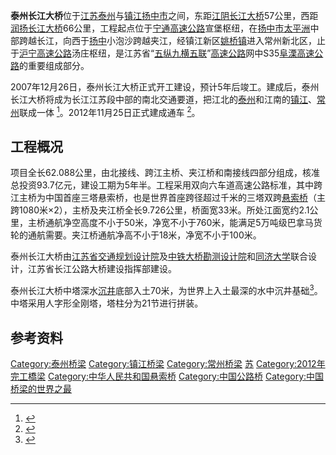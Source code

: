 {{Infobox Bridge
|bridge_name=泰州长江大桥
|image=Taizhou Yangtze River Bridge.JPG
|caption=
|official_name=
|carries={{China Expwy Name|S35|P=江苏}}
|crosses=[[长江|长江]]
|locale=[[中国|中国]][[江苏|江苏]][[泰州|泰州]]－[[镇江|镇江]]
|maint=
|id=
|design=[[悬索桥|悬索桥]]、[[梁桥|梁桥]]
|mainspan={{convert|1080|m|ft|0}}
|length={{convert|62088|m|ft|0}}
|width={{convert|33|m|ft|0}}
|height={{convert|200|m|ft|0}}
|load=
|clearance=
|below=≥{{convert|50|m|ft|0}}
|traffic=
|designed_by=[[江苏省交通规划设计院|江苏省交通规划设计院]]及[[中铁大桥勘测设计院|中铁大桥勘测设计院]]和[[同济大学|同济大学]]
|begin=2007年12月26日
|complete=
|open=2012年11月25日
|closed=
|toll=
|map_cue=
|map_image=
|map_text=
|map_width=
|coordinates=
|lat=
|long=
}}
'''泰州长江大桥'''位于[[江苏|江苏]][[泰州|泰州]]与[[镇江|镇江]][[扬中市|扬中市]]之间，东距[[江阴长江大桥|江阴长江大桥]]57公里，西距[[润扬长江大桥|润扬长江大桥]]66公里，工程起点位于[[宁通高速公路|宁通高速公路]]宣堡枢纽，在[[扬中市|扬中市]][[太平洲|太平洲]]中部跨越长江，向西于[[扬中|扬中]]小泡沙跨越夹江，经镇江新区[[姚桥镇|姚桥镇]]进入常州新北区，止于[[沪宁高速公路|沪宁高速公路]]汤庄枢纽，是江苏省“[[五纵九横五联|五纵九横五联]]”[[高速公路|高速公路]]网中S35[[阜溧高速公路|阜溧高速公路]]的重要组成部分。

2007年12月26日，泰州长江大桥正式开工建设，预计5年后竣工。建成后，泰州长江大桥将成为长江江苏段中部的南北交通要道，把江北的[[泰州|泰州]]和江南的[[镇江|镇江]]、[[常州|常州]]联成一体 <ref>{{Cite web |url=http://www.js.xinhuanet.com/xin_wen_zhong_xin/2007-12/27/content_12055089.htm |title=新华网：泰州长江大桥开工建设 |access-date=2008-01-01 |archive-date=2016-03-04 |archive-url=https://web.archive.org/web/20160304103711/http://www.js.xinhuanet.com/xin_wen_zhong_xin/2007-12/27/content_12055089.htm |dead-url=no }}</ref>。2012年11月25日正式建成通车 <ref>{{cite web| url=http://www.tznews.cn/folder1807/folder1808/2012/11/2012-11-25252481.html| title=泰州长江大桥正式通车 首创一桥三市新格局| publisher=泰州新闻网| date=2012-11-25| author=严园园| deadurl=yes| archiveurl=https://web.archive.org/web/20121210210307/http://www.tznews.cn/folder1807/folder1808/2012/11/2012-11-25252481.html| archivedate=2012-12-10| df=| access-date=2012-11-25}}</ref>。

== 工程概况 ==
项目全长62.088公里，由北接线、跨江主桥、夹江桥和南接线四部分组成，核准总投资93.7亿元，建设工期为5年半。工程采用双向六车道高速公路标准，其中跨江主桥为中国首座三塔悬索桥，也是世界首座跨径超过千米的三塔双跨[[悬索桥|悬索桥]]（主跨1080米×2），主桥及夹江桥全长9.726公里，桥面宽33米。所处江面宽约2.1公里，主桥通航净空高度不小于50米，净宽不小于760米，能满足5万吨级巴拿马货轮的通航需要。夹江桥通航净高不小于18米，净宽不小于100米。

泰州长江大桥由[[江苏省交通规划设计院|江苏省交通规划设计院]]及[[中铁大桥勘测设计院|中铁大桥勘测设计院]]和[[同济大学|同济大学]]联合设计，江苏省长江公路大桥建设指挥部建设。

泰州长江大桥中塔深水[[沉井|沉井]]底部入土70米，为世界上入土最深的水中沉井基础<ref>{{cite journal|author=钟建驰|title=泰州大桥——世界首座千米级三塔悬索桥|journal=中国工程科学|year=2010|volume=12|issue=4|pages=4-8|url=http://www.enginsci.cn/ch/reader/view_abstract.aspx?flag=1&file_no=20100204001&journal_id=chinaes|accessdate=2010-09-20}}{{dead link|date=2018年3月 |bot=InternetArchiveBot |fix-attempted=yes }}</ref>。中塔采用人字形全刚塔，塔柱分为21节进行拼装。

== 参考资料 ==
<div class="references-small">
<references />
</div>

{{江苏省高速公路}}
{{Crossings navbox
|structure= [[长江桥隧列表|桥梁与隧道]]
|place= [[长江|长江]]
|bridge= 泰州长江大桥
|bridge signs= {{China Expwy Name|S35|P=Jiangsu}}
|upstream= [[五峰山长江大桥|五峰山长江大桥]]
|upstream signs= {{China Expwy Name|S39|P=Jiangsu}}<br>{{中国铁路名|连淮扬镇铁路}}
|downstream= [[常泰长江大桥|常泰长江大桥]]
|downstream signs= [[如常高速|如常高速]]<br>{{中国铁路名|泰常城际铁路}}
}}

[[Category:泰州桥梁|Category:泰州桥梁]]
[[Category:镇江桥梁|Category:镇江桥梁]]
[[Category:常州桥梁|Category:常州桥梁]]
[[Category:长江大桥|苏]]
[[Category:2012年完工橋梁|Category:2012年完工橋梁]]
[[Category:中华人民共和国悬索桥|Category:中华人民共和国悬索桥]]
[[Category:中国公路桥|Category:中国公路桥]]
[[Category:中国桥梁的世界之最|Category:中国桥梁的世界之最]]